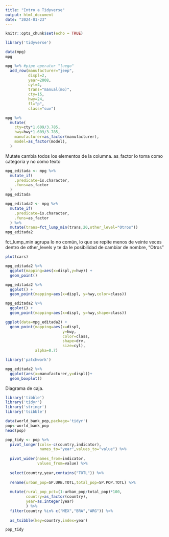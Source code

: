 ```yaml
---
title: "Intro a Tidyverse"
output: html_document
date: "2024-01-23"
---
```


```r
knitr::opts_chunk$set(echo = TRUE)
```

```r
library('tidyverse')
```

```r
data(mpg)
mpg
```
```r
mpg %>% #pipe operator "luego"
  add_row(manufacturer="jeep",
          displ=2,
          year=2008,
          cyl=4,
          trans="manual(m6)",
          cty=15,
          hwy=24,
          fl="p",
          class="suv")
```
```r
mpg %>% 
  mutate(
    cty=cty*1.609/3.785,
    hwy=hwy*1.609/3.785,
    manufacturer=as_factor(manufacturer),
    model=as_factor(model),
  )
```
Mutate cambia todos los elementos de la columna. 
as_factor lo toma como categoría y no como texto

```r
mpg_editada <- mpg %>% 
  mutate_if(
    .predicate=is.character,
    .funs=as_factor
  )
mpg_editada
```
```r
mpg_editada2 <- mpg %>% 
  mutate_if(
    .predicate=is.character,
    .funs=as_factor
  ) %>% 
  mutate(trans=fct_lump_min(trans,20,other_level="Otros"))
mpg_editada2
```
fct_lump_min agrupa lo no común, lo que se repite menos de veinte veces dentro de other_levels y te da le posibilidad de cambiar de nombre, "Otros"

```r
plot(cars)
```
```r
mpg_editada2 %>% 
  ggplot(mapping=aes(x=displ,y=hwy)) +
  geom_point()
```

```r
mpg_editada2 %>% 
  ggplot() +
  geom_point(mapping=aes(x=displ, y=hwy,color=class))
```

```r
mpg_editada2 %>% 
  ggplot() +
  geom_point(mapping=aes(x=displ, y=hwy,shape=class))
```
```r
ggplot(data=mpg_editada2) +
  geom_point(mapping=aes(x=displ,
                         y=hwy,
                         color=class,
                         shape=drv,
                         size=cyl),
             alpha=0.7)
```
```r
library('patchwork')
```

```r
mpg_editada2 %>% 
  ggplot(aes(x=manufacturer,y=displ))+
  geom_boxplot()
```
Diagrama de caja.

```r
library('tibble')
library('tidyr')
library('stringr')
library('tsibble')
```
```r
data(world_bank_pop,package='tidyr')
pop<-world_bank_pop
head(pop)
```
```r
pop_tidy <- pop %>% 
  pivot_longer(cols=-c(country,indicator),
               names_to="year",values_to="value") %>% 
  
  pivot_wider(names_from=indicator,
              values_from=value) %>% 
  
  select(country,year,contains("TOTL")) %>% 
  
  rename(urban_pop=SP.URB.TOTL,total_pop=SP.POP.TOTL) %>% 
  
  mutate(rural_pop_pct=(1-urban_pop/total_pop)*100,
         country=as_factor(country),
         year=as.integer(year)
         ) %>% 
  filter(country %in% c("MEX","BRA","ARG")) %>% 
  
  as_tsibble(key=country,index=year)

pop_tidy
```


